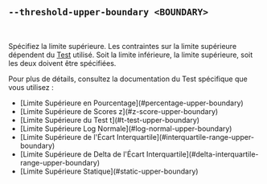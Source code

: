 ## `--threshold-upper-boundary <BOUNDARY>`

<br />

Spécifiez la limite supérieure.
Les contraintes sur la limite supérieure dépendent du [Test][tests] utilisé.
Soit la limite inférieure, la limite supérieure, soit les deux doivent être spécifiées.

Pour plus de détails, consultez la documentation du Test spécifique que vous utilisez :

<ul>
  <li>[Limite Supérieure en Pourcentage](#percentage-upper-boundary)</li>
  <li>[Limite Supérieure de Scores z](#z-score-upper-boundary)</li>
  <li>[Limite Supérieure du Test t](#t-test-upper-boundary)</li>
  <li>[Limite Supérieure Log Normale](#log-normal-upper-boundary)</li>
  <li>[Limite Supérieure de l'Écart Interquartile](#interquartile-range-upper-boundary)</li>
  <li>[Limite Supérieure de Delta de l'Écart Interquartile](#delta-interquartile-range-upper-boundary)</li>
  <li>[Limite Supérieure Statique](#static-upper-boundary)</li>
</ul>

[tests]: #--threshold-test-test